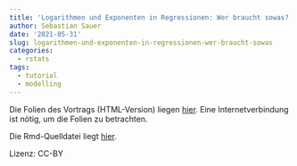 ```yaml
---
title: 'Logarithmen und Exponenten in Regressionen: Wer braucht sowas?'
author: Sebastian Sauer
date: '2021-05-31'
slug: logarithmen-und-exponenten-in-regressionen-wer-braucht-sowas
categories:
  - rstats
tags:
  - tutorial
  - modelling
---
```





Die Folien des Vortrags (HTML-Version) liegen [hier](https://sebastiansauer.github.io/2021-sose/QuantMeth1/Vertiefung/Log-Log-Regression.html#1). Eine Internetverbindung ist nötig, um die Folien zu betrachten.

Die Rmd-Quelldatei liegt [hier](https://sebastiansauer.github.io/2021-sose/QuantMeth1/Vertiefung/Log-Log-Regression.Rmd).

Lizenz: CC-BY

